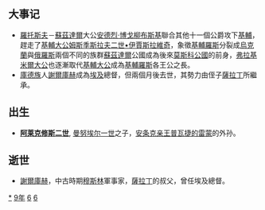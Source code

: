{{yearTOC|1169|西夏'''[[天盛_(西夏)|天盛]]二十一年'''；金'''[[大定_(金朝)|大定]]九年'''；西辽'''[[崇福|崇福]]六年'''；南宋'''[[乾道_(南宋)|-{乾}-道]]五年'''；大理'''[[建德_(大理)|建德]]六年'''；越南'''[[政隆寳應|政隆寳應]]七年'''；日本'''[[仁安_(日本)|仁安]]四年'''，'''[[嘉應_(日本)|嘉應]]元年'''}}
== 大事记 ==
*[[羅托斯夫|羅托斯夫]]－[[蘇茲達爾|蘇茲達爾]]大公[[安德烈·博戈柳布斯基|安德烈·博戈柳布斯基]]聯合其他十一個公爵攻下[[基輔|基輔]]，趕走了[[基輔大公|基輔大公]][[姆斯季斯拉夫二世•伊賈斯拉維奇|姆斯季斯拉夫二世•伊賈斯拉維奇]]，象徵[[基輔羅斯|基輔羅斯]]分裂成[[烏克蘭|烏克蘭]]與[[俄羅斯|俄羅斯]]兩個不同的族群[[蘇茲達爾|蘇茲達爾]]公國成為後來[[莫斯科公國|莫斯科公國]]的前身，[[弗拉基米爾大公|弗拉基米爾大公]]也逐漸取代[[基輔大公|基輔大公]]成為[[基輔羅斯|基輔羅斯]]各王公之長。
*[[庫德族|庫德族]]人[[謝爾庫赫|謝爾庫赫]]成為[[埃及|埃及]]總督，但兩個月後去世，其勢力由侄子[[薩拉丁|薩拉丁]]所繼承。 

== 出生 ==
*'''[[阿莱克修斯二世|阿莱克修斯二世]]''', [[曼努埃爾一世_(拜占庭)|曼努埃尔一世]]之子，[[安条克亲王|安条克亲王]][[普瓦捷的雷蒙|普瓦捷的雷蒙]]的外孙。

== 逝世 ==
{{Wikisource year mention}}
*[[謝爾庫赫|謝爾庫赫]]，中古時期[[穆斯林|穆斯林]]軍事家，[[薩拉丁|薩拉丁]]的叔父，曾任埃及總督。 

[[Category:1169年|*]]
[[Category:1160年代|9年]]
[[Category:12世纪各年|6]]
[[Category:2千紀的丑年|6]]